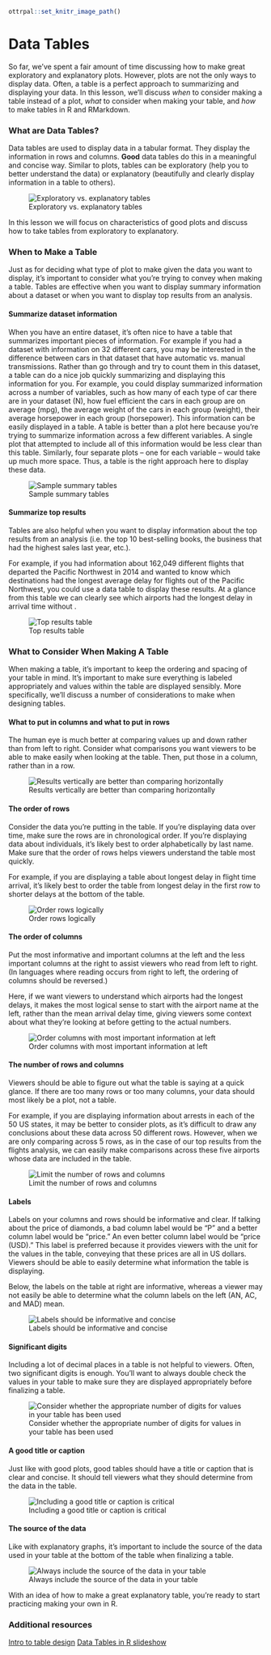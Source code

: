
```r
ottrpal::set_knitr_image_path()
```

# Data Tables

So far, we've spent a fair amount of time discussing how to make great exploratory and explanatory plots. However, plots are not the only ways to display data. Often, a table is a perfect approach to summarizing and displaying your data. In this lesson, we'll discuss *when* to consider making a table instead of a plot, *what* to consider when making your table, and *how* to make tables in R and RMarkdown.

### What are Data Tables?

Data tables are used to display data in a tabular format. They display the information in rows and columns. **Good** data tables do this in a meaningful and concise way. Similar to plots, tables can be exploratory (help you to better understand the data) or explanatory (beautifully and clearly display information in a table to others).


![Exploratory vs. explanatory tables](https://docs.google.com/presentation/d/147UQaZBB5RoTpzsNiqkqEr4N8fcHBMB6eNr_5IdksRk/export/png?id=147UQaZBB5RoTpzsNiqkqEr4N8fcHBMB6eNr_5IdksRk&pageid=g35798d27dd_0_249)

In this lesson we will focus on characteristics of good plots and discuss how to take tables from exploratory to explanatory.

### When to Make a Table

Just as for deciding what type of plot to make given the data you want to display, it's important to consider what you're trying to convey when making a table. Tables are effective when you want to display summary information about a dataset or when you want to display top results from an analysis.

#### Summarize dataset information

When you have an entire dataset, it's often nice to have a table that summarizes important pieces of information. For example if you had a dataset with information on 32 different cars, you may be interested in the difference between cars in that dataset that have automatic vs. manual transmissions. Rather than go through and try to count them in this dataset, a table can do a nice job quickly summarizing and displaying this information for you. For example, you could display summarized information across a number of variables, such as how many of each type of car there are in your dataset (N), how fuel efficient the cars in each group are on average (mpg), the average weight of the cars in each group (weight), their average horsepower in each group (horsepower). This information can be easily displayed in a table. A table is better than a plot here because you're trying to summarize information across a few different variables. A single plot that attempted to include all of this information would be less clear than this table. Similarly, four separate plots -- one for each variable -- would take up much more space. Thus, a table is the right approach here to display these data.


![Sample summary tables](https://docs.google.com/presentation/d/147UQaZBB5RoTpzsNiqkqEr4N8fcHBMB6eNr_5IdksRk/export/png?id=147UQaZBB5RoTpzsNiqkqEr4N8fcHBMB6eNr_5IdksRk&pageid=g2bfdb07292_0_151)

#### Summarize top results

Tables are also helpful when you want to display information about the top results from an analysis (i.e. the top 10 best-selling books, the business that had the highest sales last year, etc.).

For example, if you had information about 162,049 different flights that departed the Pacific Northwest in 2014 and wanted to know which destinations had the longest average delay for flights out of the Pacific Northwest, you could use a data table to display these results. At a glance from this table we can clearly see which airports had the longest delay in arrival time without .


![Top results table](https://docs.google.com/presentation/d/147UQaZBB5RoTpzsNiqkqEr4N8fcHBMB6eNr_5IdksRk/export/png?id=147UQaZBB5RoTpzsNiqkqEr4N8fcHBMB6eNr_5IdksRk&pageid=g35798d27dd_0_23)

### What to Consider When Making A Table

When making a table, it's important to keep the ordering and spacing of your table in mind. It's important to make sure everything is labeled appropriately and values within the table are displayed sensibly. More specifically, we'll discuss a number of considerations to make when designing tables.

#### What to put in columns and what to put in rows

The human eye is much better at comparing values up and down rather than from left to right. Consider what comparisons you want viewers to be able to make easily when looking at the table. Then, put those in a column, rather than in a row.


![Results vertically are better than comparing horizontally](https://docs.google.com/presentation/d/147UQaZBB5RoTpzsNiqkqEr4N8fcHBMB6eNr_5IdksRk/export/png?id=147UQaZBB5RoTpzsNiqkqEr4N8fcHBMB6eNr_5IdksRk&pageid=g35798d27dd_0_57)


#### The order of rows

Consider the data you're putting in the table. If you're displaying data over time, make sure the rows are in chronological order. If you're displaying data about individuals, it's likely best to order alphabetically by last name. Make sure that the order of rows helps viewers understand the table most quickly.

For example, if you are displaying a table about longest delay in flight time arrival, it's likely best to order the table from longest delay in the first row to shorter delays at the bottom of the table.


![Order rows logically](https://docs.google.com/presentation/d/147UQaZBB5RoTpzsNiqkqEr4N8fcHBMB6eNr_5IdksRk/export/png?id=147UQaZBB5RoTpzsNiqkqEr4N8fcHBMB6eNr_5IdksRk&pageid=g35798d27dd_0_150)


#### The order of columns

Put the most informative and important columns at the left and the less important columns at the right to assist viewers who read from left to right. (In languages where reading occurs from right to left, the ordering of columns should be reversed.)

Here, if we want viewers to understand which airports had the longest delays, it makes the most logical sense to start with the airport name at the left, rather than the mean arrival delay time, giving viewers some context about what they're looking at before getting to the actual numbers.


![Order columns with most important information at left](https://docs.google.com/presentation/d/147UQaZBB5RoTpzsNiqkqEr4N8fcHBMB6eNr_5IdksRk/export/png?id=147UQaZBB5RoTpzsNiqkqEr4N8fcHBMB6eNr_5IdksRk&pageid=g35798d27dd_0_157)


#### The number of rows and columns

Viewers should be able to figure out what the table is saying at a quick glance. If there are too many rows or too many columns, your data should most likely be a plot, not a table.

For example, if you are displaying information about arrests in each of the 50 US states, it may be better to consider plots, as it's difficult to draw any conclusions about these data across 50 different rows. However, when we are only comparing across 5 rows, as in the case of our top results from the flights analysis, we can easily make comparisons across these five airports whose data are included in the table.


![Limit the number of rows and columns](https://docs.google.com/presentation/d/147UQaZBB5RoTpzsNiqkqEr4N8fcHBMB6eNr_5IdksRk/export/png?id=147UQaZBB5RoTpzsNiqkqEr4N8fcHBMB6eNr_5IdksRk&pageid=g35798d27dd_0_164)

#### Labels

Labels on your columns and rows should be informative and clear. If talking about the price of diamonds, a bad column label would be "P" and a better column label would be "price." An even better column label would be "price (USD)." This label is preferred because it provides viewers with the unit for the values in the table, conveying that these prices are all in US dollars. Viewers should be able to easily determine what information the table is displaying.

Below, the labels on the table at right are informative, whereas a viewer may not easily be able to determine what the column labels on the left (AN, AC, and MAD) mean.


![Labels should be informative and concise](https://docs.google.com/presentation/d/147UQaZBB5RoTpzsNiqkqEr4N8fcHBMB6eNr_5IdksRk/export/png?id=147UQaZBB5RoTpzsNiqkqEr4N8fcHBMB6eNr_5IdksRk&pageid=g35798d27dd_0_171)

#### Significant digits

Including a lot of decimal places in a table is not helpful to viewers. Often, two significant digits is enough. You'll want to always double check the values in your table to make sure they are displayed appropriately before finalizing a table.


![Consider whether the appropriate number of digits for values in your table has been used](https://docs.google.com/presentation/d/147UQaZBB5RoTpzsNiqkqEr4N8fcHBMB6eNr_5IdksRk/export/png?id=147UQaZBB5RoTpzsNiqkqEr4N8fcHBMB6eNr_5IdksRk&pageid=g35798d27dd_0_280)

#### A good title or caption

Just like with good plots, good tables should have a title or caption that is clear and concise. It should tell viewers what they should determine from the data in the table.


![Including a good title or caption is critical](https://docs.google.com/presentation/d/147UQaZBB5RoTpzsNiqkqEr4N8fcHBMB6eNr_5IdksRk/export/png?id=147UQaZBB5RoTpzsNiqkqEr4N8fcHBMB6eNr_5IdksRk&pageid=g35798d27dd_0_178)

#### The source of the data

Like with explanatory graphs, it's important to include the source of the data used in your table at the bottom of the table when finalizing a table.


![Always include the source of the data in your table](https://docs.google.com/presentation/d/147UQaZBB5RoTpzsNiqkqEr4N8fcHBMB6eNr_5IdksRk/export/png?id=147UQaZBB5RoTpzsNiqkqEr4N8fcHBMB6eNr_5IdksRk&pageid=g35798d27dd_0_185)

With an idea of how to make a great explanatory table, you're ready to start practicing making your own in R.

### Additional resources
[Intro to table design](https://design-nation.icons8.com/intro-to-data-tables-design-349f55861803)
[Data Tables in R slideshow](https://cran.r-project.org/web/packages/data.table/vignettes/datatable-intro.html)
